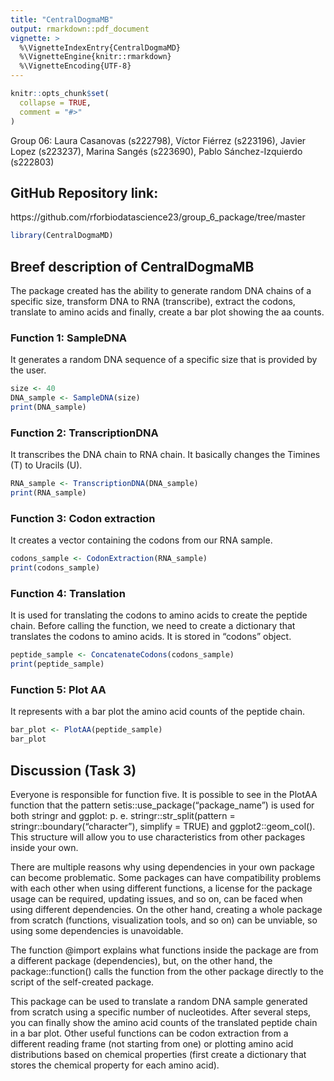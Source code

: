 ```yaml
---
title: "CentralDogmaMB"
output: rmarkdown::pdf_document
vignette: >
  %\VignetteIndexEntry{CentralDogmaMD}
  %\VignetteEngine{knitr::rmarkdown}
  %\VignetteEncoding{UTF-8}
---
```


```r
knitr::opts_chunk$set(
  collapse = TRUE,
  comment = "#>"
)
```

Group 06: Laura Casanovas (s222798), Víctor Fiérrez (s223196), Javier Lopez (s223237), Marina Sangés (s223690), Pablo Sánchez-Izquierdo (s222803)

## GitHub Repository link:

https://github.com/rforbiodatascience23/group_6_package/tree/master

```r
library(CentralDogmaMD)
```

## Breef description of CentralDogmaMB

The package created has the ability to generate random DNA chains of a specific size, transform DNA to RNA (transcribe), extract the codons, translate to amino acids and finally, create a bar plot showing the aa counts.

### Function 1: SampleDNA

It generates a random DNA sequence of a specific size that is provided by the user.

```r
size <- 40
DNA_sample <- SampleDNA(size)
print(DNA_sample)
```
### Function 2: TranscriptionDNA

It transcribes the DNA chain to RNA chain. It basically changes the Timines (T) to Uracils (U).

```r
RNA_sample <- TranscriptionDNA(DNA_sample)
print(RNA_sample)
```
### Function 3: Codon extraction

It creates a vector containing the codons from our RNA sample.

```r
codons_sample <- CodonExtraction(RNA_sample)
print(codons_sample)
```
### Function 4: Translation

It is used for translating the codons to amino acids to create the peptide chain. Before calling the function, we need to create a dictionary that translates the codons to amino acids. It is stored in "codons" object.

```r
peptide_sample <- ConcatenateCodons(codons_sample)
print(peptide_sample)
```
### Function 5: Plot AA

It represents with a bar plot the amino acid counts of the peptide chain.

```r
bar_plot <- PlotAA(peptide_sample)
bar_plot
```

## Discussion (Task 3)

Everyone is responsible for function five. It is possible to see in the PlotAA function that the pattern setis::use_package(“package_name”) is used for both stringr and ggplot: p. e. stringr::str_split(pattern = stringr::boundary("character"), simplify = TRUE) and ggplot2::geom_col(). This structure will allow you to use characteristics from other packages inside your own.

There are multiple reasons why using dependencies in your own package can become problematic. Some packages can have compatibility problems with each other when using different functions, a license for the package usage can be required, updating issues, and so on, can be faced when using different dependencies. On the other hand, creating a whole package from scratch (functions, visualization tools, and so on) can be unviable, so using some dependencies is unavoidable. 

The function @import explains what functions inside the package are from a different package (dependencies), but, on the other hand, the package::function() calls the function from the other package directly to the script of the self-created package.

This package can be used to translate a random DNA sample generated from scratch using a specific number of nucleotides. After several steps, you can finally show the amino acid counts of the translated peptide chain in a bar plot. Other useful functions can be codon extraction from a different reading frame (not starting from one) or plotting amino acid distributions based on chemical properties (first create a dictionary that stores the chemical property for each amino acid).
